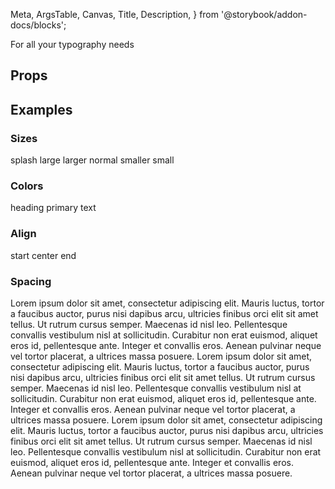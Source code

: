   Meta,
  ArgsTable,
  Canvas,
  Title,
  Description,
} from '@storybook/addon-docs/blocks';

<Meta title='Components/Text' component={Text} />

<Title>Text Component</Title>
<Description>For all your typography needs</Description>

<div style={{ margin: `4rem 0` }} />

## Props

<ArgsTable component={Text} />

<div style={{ margin: `4rem 0` }} />

## Examples

<div style={{ margin: `1rem 0` }} />

### Sizes

<Canvas isColumn>
  <Text size='splash'>splash</Text>
  <Text size='large'>large</Text>
  <Text size='larger'>larger</Text>
  <Text size='normal'>normal</Text>
  <Text size='smaller'>smaller</Text>
  <Text size='small'>small</Text>
</Canvas>

<div style={{ margin: `1rem 0` }} />

### Colors

<Canvas isColumn>
  <Text color='heading'>heading</Text>
  <Text color='primary'>primary</Text>
  <Text color='text'>text</Text>
</Canvas>

### Align

<Canvas isColumn>
  <Text align='start'>start</Text>
  <Text align='center'>center</Text>
  <Text align='end'>end</Text>
</Canvas>

### Spacing

<Canvas isColumn>
  <Text spacing='relax'>
    Lorem ipsum dolor sit amet, consectetur adipiscing elit. Mauris luctus,
    tortor a faucibus auctor, purus nisi dapibus arcu, ultricies finibus orci
    elit sit amet tellus. Ut rutrum cursus semper. Maecenas id nisl leo.
    Pellentesque convallis vestibulum nisl at sollicitudin. Curabitur non erat
    euismod, aliquet eros id, pellentesque ante. Integer et convallis eros.
    Aenean pulvinar neque vel tortor placerat, a ultrices massa posuere.
  </Text>
  <Text spacing='normal'>
    Lorem ipsum dolor sit amet, consectetur adipiscing elit. Mauris luctus,
    tortor a faucibus auctor, purus nisi dapibus arcu, ultricies finibus orci
    elit sit amet tellus. Ut rutrum cursus semper. Maecenas id nisl leo.
    Pellentesque convallis vestibulum nisl at sollicitudin. Curabitur non erat
    euismod, aliquet eros id, pellentesque ante. Integer et convallis eros.
    Aenean pulvinar neque vel tortor placerat, a ultrices massa posuere.
  </Text>
  <Text spacing='tight'>
    Lorem ipsum dolor sit amet, consectetur adipiscing elit. Mauris luctus,
    tortor a faucibus auctor, purus nisi dapibus arcu, ultricies finibus orci
    elit sit amet tellus. Ut rutrum cursus semper. Maecenas id nisl leo.
    Pellentesque convallis vestibulum nisl at sollicitudin. Curabitur non erat
    euismod, aliquet eros id, pellentesque ante. Integer et convallis eros.
    Aenean pulvinar neque vel tortor placerat, a ultrices massa posuere.
  </Text>
</Canvas>

